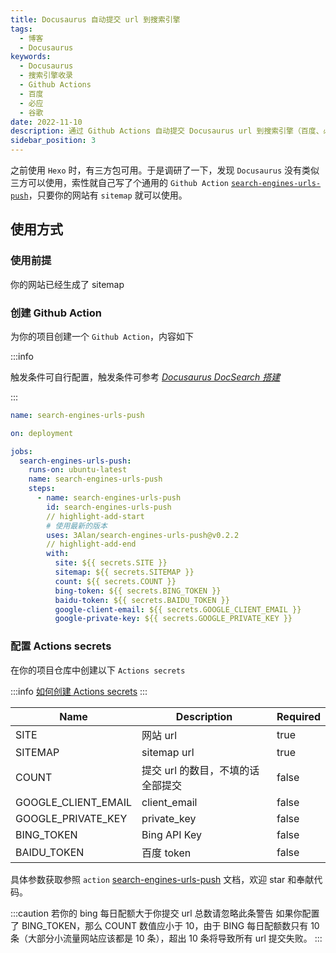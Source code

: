 ```yaml
---
title: Docusaurus 自动提交 url 到搜索引擎
tags:
  - 博客
  - Docusaurus
keywords:
  - Docusaurus
  - 搜索引擎收录
  - Github Actions
  - 百度
  - 必应
  - 谷歌
date: 2022-11-10
description: 通过 Github Actions 自动提交 Docusaurus url 到搜索引擎（百度、必应、谷歌）
sidebar_position: 3
---
```


之前使用 `Hexo` 时，有三方包可用。于是调研了一下，发现 `Docusaurus` 没有类似三方可以使用，索性就自己写了个通用的 `Github Action` [`search-engines-urls-push`](https://github.com/marketplace/actions/search-engines-urls-push)，只要你的网站有 `sitemap` 就可以使用。

## 使用方式

### 使用前提

你的网站已经生成了 sitemap

### 创建 Github Action

为你的项目创建一个 `Github Action`，内容如下

:::info

触发条件可自行配置，触发条件可参考 [_Docusaurus DocSearch 搭建_](https://www.alanwang.site/posts/%E5%8D%9A%E5%AE%A2%E6%90%AD%E5%BB%BA%E7%B3%BB%E5%88%97/Docusaurus-%E6%90%9C%E7%B4%A2#%E5%88%9B%E5%BB%BA-github-actions)

:::

```yml
name: search-engines-urls-push

on: deployment

jobs:
  search-engines-urls-push:
    runs-on: ubuntu-latest
    name: search-engines-urls-push
    steps:
      - name: search-engines-urls-push
        id: search-engines-urls-push
        // highlight-add-start
        # 使用最新的版本
        uses: 3Alan/search-engines-urls-push@v0.2.2
        // highlight-add-end
        with:
          site: ${{ secrets.SITE }}
          sitemap: ${{ secrets.SITEMAP }}
          count: ${{ secrets.COUNT }}
          bing-token: ${{ secrets.BING_TOKEN }}
          baidu-token: ${{ secrets.BAIDU_TOKEN }}
          google-client-email: ${{ secrets.GOOGLE_CLIENT_EMAIL }}
          google-private-key: ${{ secrets.GOOGLE_PRIVATE_KEY }}
```

### 配置 Actions secrets

在你的项目仓库中创建以下 `Actions secrets`

:::info
[如何创建 Actions secrets](https://docs.github.com/en/actions/security-guides/encrypted-secrets#creating-encrypted-secrets-for-a-repository)
:::

| Name                | Description                       | Required |
| ------------------- | --------------------------------- | -------- |
| SITE                | 网站 url                          | true     |
| SITEMAP             | sitemap url                       | true     |
| COUNT               | 提交 url 的数目，不填的话全部提交 | false    |
| GOOGLE_CLIENT_EMAIL | client_email                      | false    |
| GOOGLE_PRIVATE_KEY  | private_key                       | false    |
| BING_TOKEN          | Bing API Key                      | false    |
| BAIDU_TOKEN         | 百度 token                        | false    |

具体参数获取参照 `action` [search-engines-urls-push](https://github.com/3Alan/search-engines-urls-push) 文档，欢迎 star 和奉献代码。

:::caution 若你的 bing 每日配额大于你提交 url 总数请忽略此条警告
如果你配置了 BING_TOKEN，那么 COUNT 数值应小于 10，由于 BING 每日配额数只有 10 条（大部分小流量网站应该都是 10 条），超出 10 条将导致所有 url 提交失败。
:::
